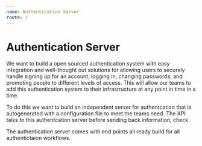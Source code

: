 ```yaml
---
name: Authentication Server
route: /
---
```



# Authentication Server

We want to build a open sourced authentication system with easy integration and well-thought out solutions for allowing users to securely handle signing up for an account, logging in, changing passwords, and promoting people to different levels of access. This will allow our teams to add this authentication system to their infrastructure at any point in time in a time.

To do this we want to build an independent server for authentcation that is autogenerated with a configuration file to meet the teams need. The API talks to this authentcation server before sending back information, check


The authentication server comes with end points all ready build for all authentictaion workflows. 

